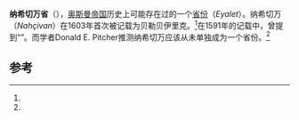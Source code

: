 {{coord missing}}
'''纳希切万省'''（{{lang-tr|Nahçivan Eyalet}}），[[奥斯曼帝国|奥斯曼帝国]]历史上可能存在过的一个[[省_(奥斯曼帝国行政区划)|省份]]（''Eyalet''）。纳希切万（''Nahçivan''）在1603年首次被记载为贝勒贝伊里克。<ref name=Pitcher/>在1591年的记载中，曾提到“{{le|埃里温省 (奥斯曼帝国)|Erivan Province, Ottoman Empire|纳希切万和埃里温贝勒贝伊里克}}”。而学者Donald E. Pitcher推测纳希切万应该从未单独成为一个省份。<ref name=Pitcher/>

== 参考 ==
{{reflist|refs=
<ref name=Pitcher>{{cite book|author=D. E. Pitcher|title=An Historical Geography of the Ottoman Empire: From Earliest Times to the End of the Sixteenth Century|url=http://books.google.com/books?id=8gs4AAAAIAAJ&pg=PA125|accessdate=2013-06-02|year=1972|publisher=Brill Archive|page=129}}</ref>
}}

{{turkey-geo-stub}}
{{Turkey-hist-stub}}